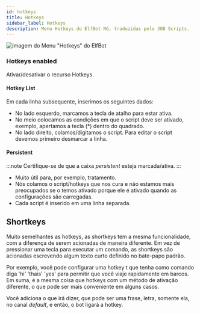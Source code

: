 ```yaml
---
id: hotkeys
title: Hotkeys
sidebar_label: Hotkeys
description: Menu Hotkeys do ElfBot NG, traduzidas pelo JOB Scripts.
---
```

![imagem do Menu "Hotkeys" do ElfBot](/img/elfbot/hotkeys.jpg)

### Hotkeys enabled
Ativar/desativar o recurso Hotkeys.

#### Hotkey List
Em cada linha subsequente, inserimos os seguintes dados:
- No lado esquerdo, marcamos a tecla de atalho para estar ativa.
- No meio colocamos as condições em que o script deve ser ativado, exemplo, apertamos a tecla (*) dentro do quadrado.
- No lado direito, colamos/digitamos o script. Para editar o script devemos primeiro desmarcar a linha.

#### Persistent
:::note
Certifique-se de que a caixa *persistent* esteja marcada/ativa.
:::
- Muito útil para, por exemplo, tratamento.
- Nós colamos o script/hotkeys que nos cura e não estamos mais preocupados se o temos ativado porque ele é ativado quando as configurações são carregadas.
- Cada script é inserido em uma linha separada.

## Shortkeys
Muito semelhantes as hotkeys, as shortkeys tem a mesma funcionalidade, com a diferença de serem acionadas de maneira diferente. Em vez de pressionar uma tecla para executar um comando, as shortkeys são acionadas escrevendo algum texto curto definido no bate-papo padrão.

Por exemplo, você pode configurar uma hotkey t que tenha como comando diga 'hi' 'thais' 'yes' para permitir que você viaje rapidamente em barcos. Em suma, é a mesma coisa que hotkeys com um método de ativação diferente, o que pode ser mais conveniente em alguns casos.

Você adiciona o que irá dizer, que pode ser uma frase, letra, somente ela, no canal *default*, e então, o bot ligará a hotkey.